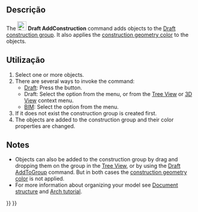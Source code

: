 <languages/>

<div class="mw-translate-fuzzy">
{{Docnav
|[[Draft_SelectGroup/pt-br|Selecione o conteúdo do grupo]]
|[[Draft_Heal/pt-br|Curar]]
|[[Draft_Workbench/pt-br|Draft]]
|IconL=Draft_WorkingPlaneProxy.svg
|IconR=Draft_Heal.svg
|IconC=Workbench_Draft.svg
}}
</div>

{{GuiCommand
|Name=Draft AddConstruction
|MenuLocation=Utilities → Add to Construction Group<br>Utils → Add to Construction Group
|Workbenches=[[Draft_Workbench|Draft]], [[BIM_Workbench|BIM]]
|Version=0.17
|SeeAlso=[[Draft_ToggleConstructionMode|Draft ToggleConstructionMode]], [[Draft_AddToGroup|Draft AddToGroup]]
}}

<span id="Description"></span>
==Descrição==

The [[Image:Draft_AddConstruction.svg|24px]] '''Draft AddConstruction''' command adds objects to the [[Draft_ToggleConstructionMode|Draft construction group]]. It also applies the [[Draft_ToggleConstructionMode#Preferences|construction geometry color]] to the objects.

<span id="Usage"></span>
==Utilização==

# Select one or more objects.
# There are several ways to invoke the command:
#* [[Draft_Workbench|Draft]]: Press the {{Button|[[Image:Draft_AddConstruction.svg|16px]] [[Draft_AddConstruction|Add to Construction Group]]}} button.
#* Draft: Select the {{MenuCommand|Utilities → [[Image:Draft_AddConstruction.svg|16px]] Add to Construction Group}} option from the menu, or from the [[Tree_View|Tree View]] or [[3D_View|3D View]] context menu.
#* [[BIM_Workbench|BIM]]: Select the {{MenuCommand|Utils → [[Image:Draft_AddConstruction.svg|16px]] Add to Construction Group}} option from the menu.
# If it does not exist the construction group is created first.
# The objects are added to the construction group and their color properties are changed.

==Notes==

* Objects can also be added to the construction group by drag and dropping them on the group in the [[Tree_View|Tree View]], or by using the [[Draft_AddToGroup|Draft AddToGroup]] command. But in both cases the [[Draft_ToggleConstructionMode#Preferences|construction geometry color]] is not applied.
* For more information about organizing your model see [[Document_structure|Document structure]] and [[Arch_tutorial#Organizing_your_model|Arch tutorial]].


<div class="mw-translate-fuzzy">
{{Docnav
|[[Draft_SelectGroup/pt-br|Selecione o conteúdo do grupo]]
|[[Draft_Heal/pt-br|Curar]]
|[[Draft_Workbench/pt-br|Draft]]
|IconL=Draft_WorkingPlaneProxy.svg
|IconR=Draft_Heal.svg
|IconC=Workbench_Draft.svg
}}
</div>

{{Draft Tools navi{{#translation:}}}}
{{Userdocnavi{{#translation:}}}}
